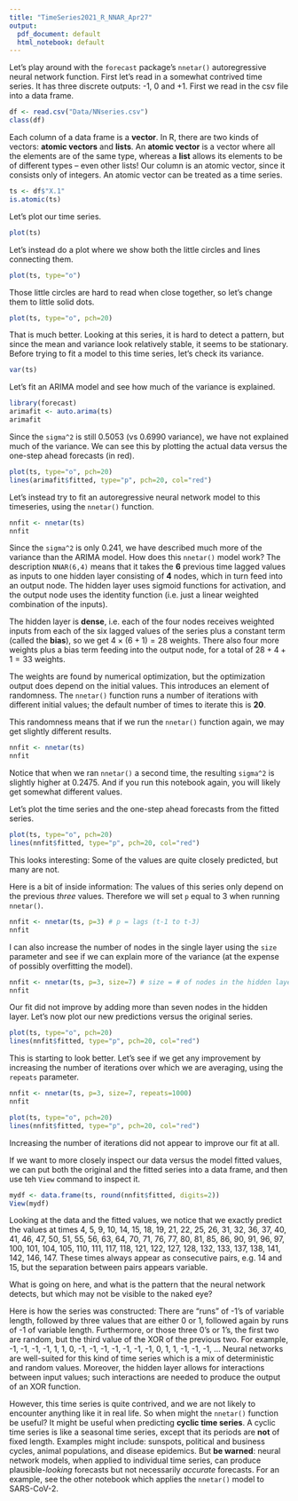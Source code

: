 ```yaml
---
title: "TimeSeries2021_R_NNAR_Apr27"
output:
  pdf_document: default
  html_notebook: default
---
```


Let's play around with the `forecast` package's `nnetar()` autoregressive neural network function.  First let's read in a somewhat contrived time series.  It has three discrete outputs: -1, 0 and +1.  First we read in the csv file into a data frame.
```r
df <- read.csv("Data/NNseries.csv")
class(df)
```
Each column of a data frame is a **vector**.  In R, there are two kinds of vectors: **atomic vectors** and **lists**.  An **atomic vector** is a vector where all the elements are of the same type, whereas a **list** allows its elements to be of different types -- even other lists!  Our column is an atomic vector, since it consists only of integers.  An atomic vector can be treated as a time series.
```r
ts <- df$"X.1"
is.atomic(ts)
```
Let's plot our time series.
```r
plot(ts)
```

Let's instead do a plot where we show both the little circles and lines connecting them.
```r
plot(ts, type="o")
```

Those little circles are hard to read when close together, so let's change them to little solid dots.
```r
plot(ts, type="o", pch=20)
```

That is much better.  Looking at this series, it is hard to detect a pattern, but since the mean and variance look relatively stable, it seems to be stationary.  Before trying to fit a model to this time series, let's check its variance.
```r
var(ts)
```
Let's fit an ARIMA model and see how much of the variance is explained.
```r
library(forecast)
arimafit <- auto.arima(ts)
arimafit
```
Since the `sigma^2` is still 0.5053 (vs 0.6990 variance), we have not explained much of the variance.  We can see this by plotting the actual data versus the one-step ahead forecasts (in red).
```r
plot(ts, type="o", pch=20)
lines(arimafit$fitted, type="p", pch=20, col="red")
```
Let's instead try to fit an autoregressive neural network model to this timeseries, using the `nnetar()` function.
```r
nnfit <- nnetar(ts)
nnfit
```
Since the `sigma^2` is only 0.241, we have described much more of the variance than the ARIMA model.  How does this `nnetar()` model work?  The description `NNAR(6,4)` means that it takes the **6** previous time lagged values as inputs to one hidden layer consisting of **4** nodes, which in turn feed into an output node.  The hidden layer uses sigmoid functions for activation, and the output node uses the identity function (i.e. just a linear weighted combination of the inputs).

The hidden layer is **dense**, i.e. each of the four nodes receives weighted inputs from each of the six lagged values of the series plus a constant term (called the **bias**), so we get $4 \times (6+1) = 28$ weights.  There also four more weights plus a bias term feeding into the output node, for a total of $28 + 4 + 1 = 33$ weights.

The weights are found by numerical optimization, but the optimization output does depend on the initial values.  This introduces an element of randomness.  The `nnetar()` function runs a number of iterations with different initial values; the default number of times to iterate this is **20**.

This randomness means that if we run the `nnetar()` function again, we may get slightly different results.
```r
nnfit <- nnetar(ts)
nnfit
```
Notice that when we ran `nnetar()` a second time, the resulting `sigma^2` is slightly higher at 0.2475. And if you run this notebook again, you will likely get somewhat different values.

Let's plot the time series and the one-step ahead forecasts from the fitted series.
```r
plot(ts, type="o", pch=20)
lines(nnfit$fitted, type="p", pch=20, col="red")
```

This looks interesting:  Some of the values are quite closely predicted, but many are not.

Here is a bit of inside information:  The values of this series only depend on the previous *three* values.  Therefore we will set `p` equal to 3 when running `nnetar()`.
```r
nnfit <- nnetar(ts, p=3) # p = lags (t-1 to t-3)
nnfit
```
I can also increase the number of nodes in the single layer using the `size` parameter and see if we can explain more of the variance (at the expense of possibly overfitting the model).
```r
nnfit <- nnetar(ts, p=3, size=7) # size = # of nodes in the hidden layer
nnfit
```
Our fit did not improve by adding more than seven nodes in the hidden layer.  Let's now plot our new predictions versus the original series.
```r
plot(ts, type="o", pch=20)
lines(nnfit$fitted, type="p", pch=20, col="red")
```

This is starting to look better.  Let's see if we get any improvement by increasing the number of iterations over which we are averaging, using the `repeats` parameter.
```r
nnfit <- nnetar(ts, p=3, size=7, repeats=1000)
nnfit
```
```r
plot(ts, type="o", pch=20)
lines(nnfit$fitted, type="p", pch=20, col="red")
```

Increasing the number of iterations did not appear to improve our fit at all.

If we want to more closely inspect our data versus the model fitted values, we can put both the original and the fitted series into a data frame, and then use teh `View` command to inspect it.
```r
mydf <- data.frame(ts, round(nnfit$fitted, digits=2))
View(mydf)
```

Looking at the data and the fitted values, we notice that we exactly predict the values at times 4, 5, 9, 10, 14, 15, 18, 19, 21, 22, 25, 26, 31, 32, 36, 37, 40, 41, 46, 47, 50, 51, 55, 56, 63, 64, 70, 71, 76, 77, 80, 81, 85, 86, 90, 91, 96, 97, 100, 101, 104, 105, 110, 111, 117, 118, 121, 122, 127, 128, 132, 133, 137, 138, 141, 142, 146, 147.  These times always appear as consecutive pairs, e.g. 14 and 15, but the separation between pairs appears variable.

What is going on here, and what is the pattern that the neural network detects, but which may not be visible to the naked eye?

Here is how the series was constructed:  There are "runs" of -1's of variable length, followed by three values that are either 0 or 1, followed again by runs of -1 of variable length.  Furthermore, or those three 0's or 1's, the first two are random, but the third value of the XOR of the previous two.  For example,
-1, -1, -1, -1, 1, 1, 0, -1, -1, -1, -1, -1, -1, -1, 0, 1, 1, -1, -1, -1, ...
Neural networks are well-suited for this kind of time series which is a mix of deterministic and random values.  Moreover, the hidden layer allows for interactions between input values; such interactions are needed to produce the output of an XOR function.

However, this time series is quite contrived, and we are not likely to encounter anything like it in real life.  So when might the `nnetar()` function be useful?  It might be useful when predicting **cyclic time series**.  A cyclic time series is like a seasonal time series, except that its periods are **not** of fixed length.  Examples might include:  sunspots, political and business cycles, animal populations, and disease epidemics.  But **be warned**: neural network models, when applied to individual time series, can produce plausible-*looking* forecasts but not necessarily *accurate* forecasts.  For an example, see the other notebook which applies the `nnetar()` model to SARS-CoV-2.







